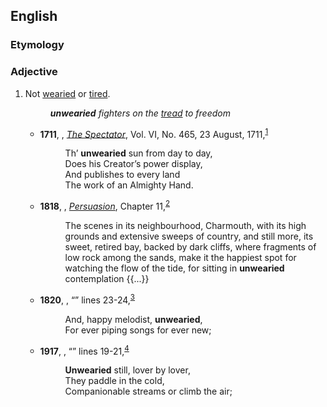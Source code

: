 ==English==

===Etymology===
{{prefix|en|un|wearied}}

===Adjective===
{{en-adj}}

# Not [[wearied]] or [[tired]].
#: '''''unwearied''' fighters on the [[tread]] to freedom''
#* '''1711''', {{w|Joseph Addison}}, ''[[w:The Spectator (1711)|The Spectator]]'', Vol. VI, No. 465, 23 August, 1711,<sup>[https://archive.org/details/spectatorineight06addi]</sup>
#*: Th’ '''unwearied''' sun from day to day,
#*: Does his Creator’s power display,
#*: And publishes to every land
#*: The work of an Almighty Hand.
#* '''1818''', {{w|Jane Austen}}, ''[[w:Persuasion (novel)|Persuasion]]'', Chapter 11,<sup>[http://www.gutenberg.org/files/105/105-h/105-h.htm]</sup>
#*: The scenes in its neighbourhood, Charmouth, with its high grounds and extensive sweeps of country, and still more, its sweet, retired bay, backed by dark cliffs, where fragments of low rock among the sands, make it the happiest spot for watching the flow of the tide, for sitting in '''unwearied''' contemplation {{...}}
#* '''1820''', {{w|John Keats}}, “{{w|Ode on a Grecian Urn}}” lines 23-24,<sup>[http://www.bartleby.com/126/41.html]</sup>
#*: And, happy melodist, '''unwearied''',
#*: For ever piping songs for ever new;
#* '''1917''', {{w|William Butler Yeats}}, “{{w|The Wild Swans at Coole}}” lines 19-21,<sup>[http://www.bartleby.com/148/1.html]</sup>
#*: '''Unwearied''' still, lover by lover,
#*: They paddle in the cold,
#*: Companionable streams or climb the air;